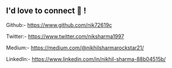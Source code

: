 ## I'd love to connect 🤗 !

Github:- https://www.github.com/nik72619c

Twitter:- https://www.twitter.com/niksharma1997

Medium:- https://medium.com/@nikhilsharmarockstar21/

LinkedIn:- https://www.linkedin.com/in/nikhil-sharma-88b04515b/
